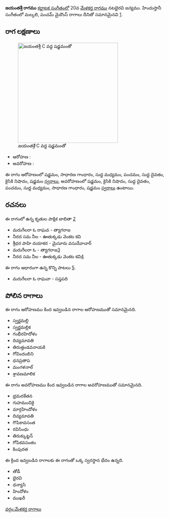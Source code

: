 {{Infobox ragam
	| name          	= జయంతశ్రీ
	| synonym	    	= 
	| mela          	= 
	| chakra        	= 
	| janaka        	= 
	| type          	= షడవ
	| arohanam      	= {{svaraC|S|G2|M1|P|D1|N2|S'}} 
	| avarohanam    	= {{svaraC|S'|N2|D1|P|M1|G2|S}}
	| jeeva         	=
	| chhaya        	=
	| nyasa         	=
	| vishesha      	= 
	| equivalent  		= మల్కలి, పంచమ్ మైకౌంస్
}}
{{కర్ణాటక సంగీత రాగాలు}}
'''జయంతశ్రీ రాగము''' [[కర్ణాటక సంగీతం]]లో 20వ [[మేళకర్త రాగము]] నటభైరవి జన్యము.  హిందుస్తానీ సంగీతంలో మల్కలి, పంచమ్ మైకౌంస్ రాగాలు దీనితో సమానమైనవి [https://karnatik.com/hcragatable.shtml].


==రాగ లక్షణాలు==
[[Image:jayantashri_kb2wiki.png|thumb|right|316px|''జయంతశ్రీ'' C వద్ద షడ్జమంతో]]

* ఆరోహణ : {{svaraC|S|G2|M1|P|D1|N2|S'}} 
* అవరోహణ : {{svaraC|S'|N2|D1|P|M1|G2|S}}

ఈ రాగం ఆరోహణంలో షడ్జమం, సాధారణ  గాంధారం, సుద్ద మధ్యమం, పంచమం, సుద్ద దైవతం, కైసికి నిషాదం, షడ్జమం [[స్వరాలు]], అవరోహణంలో షడ్జమం, కైసికి నిషాదం, సుద్ద దైవతం, పంచమం, సుద్ద మధ్యమం, సాధారణ  గాంధారం, షడ్జమం [[స్వరాలు]] ఉంటాయి.

==రచనలు==
ఈ రాగంలో ఉన్న కృతుల పాక్షిక జాబితా [https://github.com/ssrihari/ragavardhini/blob/master/ragas/kritis.psv]
* మరుగేలరా ఓ రాఘవ - త్యాగరాజ
* నీరద సమ నీల - ఊతుక్కడు వెంకట కవి
* శ్రీధర పాహి దయాకర - మైసూరు వసుదేవాచార్
* మరుగేలరా  ఓ - త్యాగరాజ[http://www.karnatik.com/c1024.shtml]
* నీరద సమ  నీల - ఊతుక్కడు వెంకట కవి[http://www.karnatik.com/c1490.shtml]

ఈ రాగం ఆధారంగా ఉన్న కొన్ని పాటలు [http://rksanka.tripod.com/music/rslist.html].
* మరుగేలరా ఓ రాఘవా - సప్తపది




==పోలిన రాగాలు==
ఈ రాగం ఆరోహణము కింద ఇవ్వబడిన రాగాల ఆరోహణముతో సమానమైనది.
* స్వర్ణమల్లి
* స్వర్ణమల్లిక
* గంభీరహిదోళం
* దివ్యమావతి
* తిరుత్తండవనాయకి
* గోవిందంబిని
*  ధనప్రతాప
* మంగళనాల్
*  శ్రావణమాలిక

ఈ రాగం అవరోహణము కింద ఇవ్వబడిన రాగాల అవరోహణముతో సమానమైనది.
* భ్రమరకేతన
* గుహమంచికై
* మార్గహిందోళం
* దివ్యమావతి
* గొపికావసంత
* రవిసింధు
* తిరుక్కుట్టన్
* గోపికవసంతం
* కింపురత

ఈ క్రింద ఇవ్వబడిన రాగాలకు ఈ రాగంతో ఒక్క స్వరస్థాన భేదం ఉన్నది.
* తోడీ
* భైరవి
* ధన్యాసి
* హిందోళం
* ముఖరీ



[[వర్గం:మేళకర్త రాగాలు]]